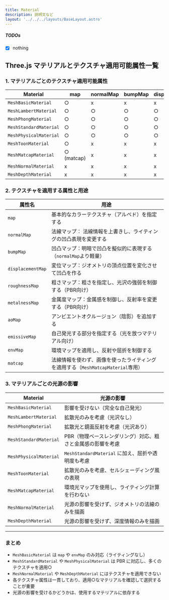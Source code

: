 ```yaml
---
title: Material
description: 説明文など
layout: '../../../layouts/BaseLayout.astro'
---
```

 <style>{`

.sl-markdown-content > main > hr:not(:where(.not-content *)) {
  border: none !important;
  border-bottom: 4px double white !important;
  margin-bottom: 14px;
}
 
.sl-markdown-content div.ec-line {
margin-top: 0 !important;
font-size:10px;
}
.sl-markdown-content{
 font-size:15px;
}

.sl-markdown-content p,table,div.expressive-code {
 padding:0em;
 margin-top: 0em !important;
 margin-left: 1em !important;
}

.sl-markdown-content p {
 text-indent: 1em;
}
.sl-markdown-content li p {
  text-indent: 0;
  margin-left:0 !important;
}

.sl-markdown-content ul,ol,li::marker {
 padding-left:2em;
 margin-top: 0em !important;
 margin-left: 1em !important;
}


.sl-markdown-content h3::before {
content: "> ";
} 
.sl-markdown-content h4::before {
content: ">> ";
} 
.sl-markdown-content h5::before {
content: ">>> ";
} 
.sl-markdown-content h6::before {
content: ">>>> ";
} 

h1,h2,h3,h4,h5,h6 {
 margin-top: 1em !important;

}

figure pre {
 margin-top: 0.4em !important;
}
.sl-markdown-content h1 {
 font-size:27px;
 text-decoration: underline;
 font-weight: bold
}

.sl-markdown-content h2 {
 font-size:26px;
 font-weight: normal;
 text-decoration: underline;
}

.sl-markdown-content h3 {
 font-size:24px;
 font-weight: normal;
 font-style: italic;
 text-decoration: underline;
}

.sl-markdown-content h4 {
 font-size:22px;
 font-weight: normal;
 font-style: italic; 
 text-decoration: underline;
 margin-top: 2px;
}
.sl-markdown-content h5 {
 font-size:18px;
 font-weight: bold;
 font-style: italic; 
 text-decoration: underline;
}
.sl-markdown-content h6 {
 font-size:15px;
 font-weight: bold;
 font-style: italic; 
 text-decoration: underline;
}

.sl-markdown-content th {
 font-size:13px;
}
.sl-markdown-content td {
 font-size:13px;
}
`}</style>




<TimeStamp fileUrl={import.meta.url} />


 <style>{`
table {
  width: 100%;
  table-layout: fixed; /* 列幅を固定 */
}

th:nth-child(1), td:nth-child(1) {
  width: 90px; /* 1列目の幅 */
  max-width: 100px;
  word-break: break-word; /* 適切な折り返し */
  white-space: normal; /* 折り返しを許可 */
  overflow-wrap: break-word;
}

th:nth-child(n+2), td:nth-child(n+2) {
  width: 60px; /* 2列目以降の幅 */
  word-break: break-all; /* 単語途中でも折り返し */
  white-space: normal;
  overflow-wrap: break-word;
}
`}</style>

##### TODOs

 - [x] nothing

## Three.js マテリアルとテクスチャ適用可能属性一覧

### 1. マテリアルごとのテクスチャ適用可能属性

| Material | map | normalMap | bumpMap | displacementMap | roughnessMap | metalnessMap | aoMap | emissiveMap| envMap|
|-------------|---------------------|---------------------|---------------------|---------------------|---------------------|---------------------|---------------------|---------------------|---------------------|
| `MeshBasicMaterial` | ○ | x | x | x | x | x | x | x | ○ |
| `MeshLambertMaterial` | ○ | ○ | ○ | ○ | x | x | ○ | ○ | ○ |
| `MeshPhongMaterial` | ○ | ○ | ○ | ○ | x | x | ○ | ○ | ○ |
| `MeshStandardMaterial` | ○ | ○ | ○ | ○ | ○ | ○ | ○ | ○ | ○ |
| `MeshPhysicalMaterial` | ○ | ○ | ○ | ○ | ○ | ○ | ○ | ○ | ○ |
| `MeshToonMaterial` | ○ | x | x | x | x | x | ○ | ○ | ○ |
| `MeshMatcapMaterial` | ○ (matcap) | x | x | x | x | x | x | x | x |
| `MeshNormalMaterial` | x | x | x | x | x | x | x | x | x |
| `MeshDepthMaterial` | x | x | x | x | x | x | x | x | x |

### 2. テクスチャを適用する属性と用途

| 属性名 | 用途 |
|-----------|--------|
| `map` | 基本的なカラーテクスチャ（アルベド）を指定する |
| `normalMap` |法線マップ： 法線情報を上書きし、ライティングの凹凸表現を変更する |
| `bumpMap` | 凹凸マップ：明暗で凹凸を擬似的に表現する（`normalMap`より軽量） |
| `displacementMap` | 変位マップ：ジオメトリの頂点位置を変化させて凹凸を作る |
| `roughnessMap` | 粗さマップ：粗さを指定し、光沢の強弱を制御する（PBR向け） |
| `metalnessMap` | 金属度マップ：金属感を制御し、反射率を変更する（PBR向け） |
| `aoMap` | アンビエントオクルージョン（陰影）を追加する |
| `emissiveMap` | 自己発光する部分を指定する（光を放つマテリアル向け） |
| `envMap` | 環境マップを適用し、反射や屈折を制御する |
| `matcap` | 法線情報を使わず、画像を使ったライティングを適用する（`MeshMatcapMaterial`専用） |

### 3. マテリアルごとの光源の影響

| Material | 光源の影響 |
|-------------|----------------------|
| `MeshBasicMaterial` | 影響を受けない（完全な自己発光） |
| `MeshLambertMaterial` | 拡散光のみを考慮（光沢なし） |
| `MeshPhongMaterial` | 拡散光と鏡面反射を考慮（光沢あり） |
| `MeshStandardMaterial` | PBR（物理ベースレンダリング）対応、粗さと金属感の影響を考慮 |
| `MeshPhysicalMaterial` | `MeshStandardMaterial` に加え、屈折や透明度も考慮 |
| `MeshToonMaterial` | 拡散光のみを考慮、セルシェーディング風の表現 |
| `MeshMatcapMaterial` | 環境光マップを使用し、ライティング計算を行わない |
| `MeshNormalMaterial` | 光源の影響を受けず、ジオメトリの法線のみを描画 |
| `MeshDepthMaterial` | 光源の影響を受けず、深度情報のみを描画 |

---

### まとめ
- `MeshBasicMaterial` は `map` や `envMap` のみ対応（ライティングなし）
- `MeshStandardMaterial` や `MeshPhysicalMaterial` は PBR に対応し、多くのテクスチャを適用○
- `MeshNormalMaterial` や `MeshDepthMaterial` にはテクスチャを適用できない
- 各テクスチャ属性は一貫しており、適用○なマテリアルを確認して選択することが重要
- 光源の影響を受けるかどうかは、使用するマテリアルに依存する


